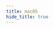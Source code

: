 ```yaml
---
title: macOS
hide_title: true
---
```



<FeatureIcon src={mac} title="macOS" />
<LinkList
  srcList={[
    {
      title: "Shortcuts",
      link: "/docs/os/mac-os/shortcuts",
      src: mac,
    },
  ]}
/>
